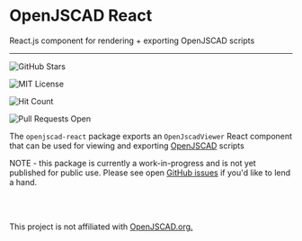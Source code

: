 
<Meta title="Docs/Intro" />

<div className="text-center">
  <h1 className="text-center">OpenJSCAD React</h1>
<div className="text-center">
  React.js component for rendering + exporting OpenJSCAD scripts
</div>

<div className="py-3">
  <hr />
</div>

<div className="text-center flex justify-center">
  <img className="my-0 mx-2" src="https://img.shields.io/github/stars/aeksco/react-openjscad.svg?style=social&amp;label=Star" alt="GitHub Stars" />

<img
  src="https://img.shields.io/apm/l/atomic-design-ui.svg"
  alt="MIT License"
  className="my-0 mx-2"
/>

<img
  className="my-0 mx-2"
  src="http://hits.dwyl.com/aeksco/openjscad-reacy.svg"
  alt="Hit Count"
/>

  <img
    className="my-0 mx-2"
    src="https://img.shields.io/badge/PRs-welcome-brightgreen.svg?style=flat"
    alt="Pull Requests Open"
  />
</div>

</div>

<p className="text-center">
  <span className="text-gray-800">
    The <code>openjscad-react</code> package exports an <code>OpenJscadViewer</code> React component that can be used for viewing and exporting <a href="https://openjscad.org" target="_blank">OpenJSCAD</a> scripts
    </span>
</p>

<p className="text-center">
    <span className="text-gray-600 block"><span className="font-bold">NOTE</span> - this package is currently a work-in-progress and is not yet published for public use.</span>
    <span className="text-gray-600 block py-3">Please see open <a href="https://openjscad.org" target="_blank">GitHub issues</a> if you'd like to lend a hand.</span>
</p>

<br />
<div className="grid grid-cols-1 w-full">
<Story id="tests-test-story--simple" />
</div>
<br />

<p className="text-center">
    <span className="text-gray-600 block">This project is not affiliated with <a href="https://openjscad.org" target="_blank">OpenJSCAD.org.</a></span>
</p>
